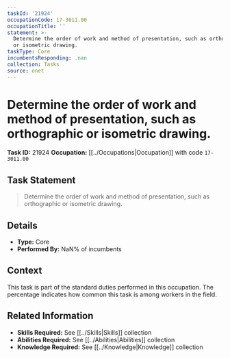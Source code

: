 ```yaml
---
taskId: '21924'
occupationCode: 17-3011.00
occupationTitle: ''
statement: >-
  Determine the order of work and method of presentation, such as orthographic
  or isometric drawing.
taskType: Core
incumbentsResponding: .nan
collection: Tasks
source: onet
---
```

# Determine the order of work and method of presentation, such as orthographic or isometric drawing.

**Task ID:** 21924
**Occupation:** [[../Occupations|Occupation]] with code `17-3011.00`

## Task Statement

> Determine the order of work and method of presentation, such as orthographic or isometric drawing.

## Details

- **Type:** Core
- **Performed By:** NaN% of incumbents

## Context

This task is part of the standard duties performed in this occupation. The percentage indicates how common this task is among workers in the field.

## Related Information

- **Skills Required:** See [[../Skills|Skills]] collection
- **Abilities Required:** See [[../Abilities|Abilities]] collection
- **Knowledge Required:** See [[../Knowledge|Knowledge]] collection

